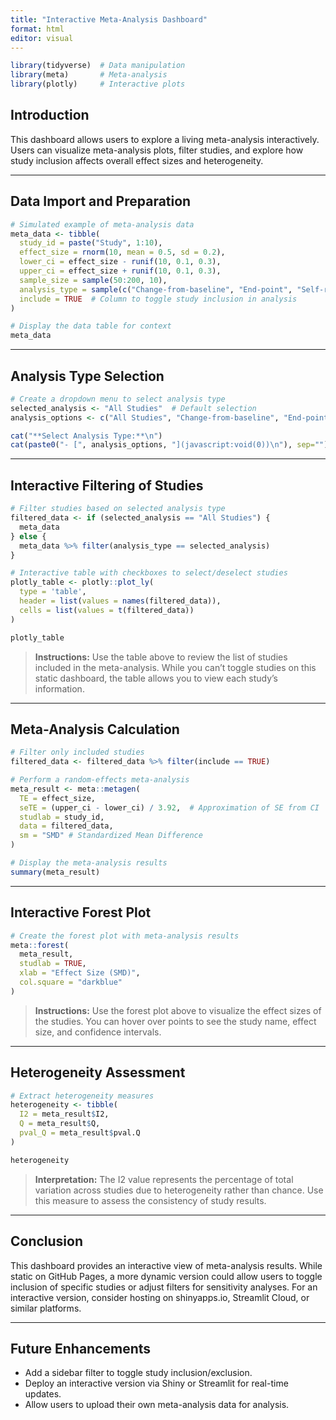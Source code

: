 ```yaml
---
title: "Interactive Meta-Analysis Dashboard"
format: html
editor: visual
---
```


```r
library(tidyverse)  # Data manipulation
library(meta)       # Meta-analysis
library(plotly)     # Interactive plots
```

## **Introduction**

This dashboard allows users to explore a living meta-analysis interactively. Users can visualize meta-analysis plots, filter studies, and explore how study inclusion affects overall effect sizes and heterogeneity.

---

## **Data Import and Preparation**

```r
# Simulated example of meta-analysis data
meta_data <- tibble(
  study_id = paste("Study", 1:10),
  effect_size = rnorm(10, mean = 0.5, sd = 0.2),
  lower_ci = effect_size - runif(10, 0.1, 0.3),
  upper_ci = effect_size + runif(10, 0.1, 0.3),
  sample_size = sample(50:200, 10),
  analysis_type = sample(c("Change-from-baseline", "End-point", "Self-report", "Clinician-administered"), 10, replace = TRUE),
  include = TRUE  # Column to toggle study inclusion in analysis
)

# Display the data table for context
meta_data
```

---

## **Analysis Type Selection**

```r
# Create a dropdown menu to select analysis type
selected_analysis <- "All Studies"  # Default selection
analysis_options <- c("All Studies", "Change-from-baseline", "End-point", "Self-report", "Clinician-administered")

cat("**Select Analysis Type:**\n")
cat(paste0("- [", analysis_options, "](javascript:void(0))\n"), sep="")
```

---

## **Interactive Filtering of Studies**

```r
# Filter studies based on selected analysis type
filtered_data <- if (selected_analysis == "All Studies") {
  meta_data
} else {
  meta_data %>% filter(analysis_type == selected_analysis)
}

# Interactive table with checkboxes to select/deselect studies
plotly_table <- plotly::plot_ly(
  type = 'table',
  header = list(values = names(filtered_data)),
  cells = list(values = t(filtered_data))
)

plotly_table
```

> **Instructions:** Use the table above to review the list of studies included in the meta-analysis. While you can't toggle studies on this static dashboard, the table allows you to view each study's information.

---

## **Meta-Analysis Calculation**

```r
# Filter only included studies
filtered_data <- filtered_data %>% filter(include == TRUE)

# Perform a random-effects meta-analysis
meta_result <- meta::metagen(
  TE = effect_size, 
  seTE = (upper_ci - lower_ci) / 3.92,  # Approximation of SE from CI
  studlab = study_id, 
  data = filtered_data, 
  sm = "SMD" # Standardized Mean Difference
)

# Display the meta-analysis results
summary(meta_result)
```

---

## **Interactive Forest Plot**

```r
# Create the forest plot with meta-analysis results
meta::forest(
  meta_result, 
  studlab = TRUE, 
  xlab = "Effect Size (SMD)", 
  col.square = "darkblue"
)
```

> **Instructions:** Use the forest plot above to visualize the effect sizes of the studies. You can hover over points to see the study name, effect size, and confidence intervals.

---

## **Heterogeneity Assessment**

```r
# Extract heterogeneity measures
heterogeneity <- tibble(
  I2 = meta_result$I2, 
  Q = meta_result$Q, 
  pval_Q = meta_result$pval.Q
)

heterogeneity
```

> **Interpretation:** The I2 value represents the percentage of total variation across studies due to heterogeneity rather than chance. Use this measure to assess the consistency of study results.

---

## **Conclusion**
This dashboard provides an interactive view of meta-analysis results. While static on GitHub Pages, a more dynamic version could allow users to toggle inclusion of specific studies or adjust filters for sensitivity analyses. For an interactive version, consider hosting on shinyapps.io, Streamlit Cloud, or similar platforms.

---

## **Future Enhancements**
- Add a sidebar filter to toggle study inclusion/exclusion.
- Deploy an interactive version via Shiny or Streamlit for real-time updates.
- Allow users to upload their own meta-analysis data for analysis.

